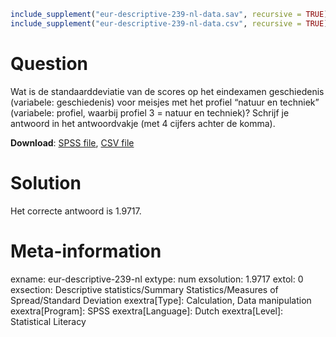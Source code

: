 ```{r, echo = FALSE, results = "hide"}
include_supplement("eur-descriptive-239-nl-data.sav", recursive = TRUE)
include_supplement("eur-descriptive-239-nl-data.csv", recursive = TRUE)
```

Question
========
Wat is de standaarddeviatie van de scores op het eindexamen geschiedenis (variabele: geschiedenis) voor meisjes met het profiel "natuur en techniek" (variabele: profiel, waarbij profiel 3 = natuur en techniek)? Schrijf je antwoord in het antwoordvakje (met 4 cijfers achter de komma).

**Download**: [SPSS file](eur-descriptive-239-nl-data.sav), [CSV file](eur-descriptive-239-nl-data.csv)


Solution
========
Het correcte antwoord is 1.9717.


Meta-information
================
exname: eur-descriptive-239-nl
extype: num
exsolution: 1.9717
extol: 0
exsection: Descriptive statistics/Summary Statistics/Measures of Spread/Standard Deviation
exextra[Type]: Calculation, Data manipulation
exextra[Program]: SPSS
exextra[Language]: Dutch
exextra[Level]: Statistical Literacy